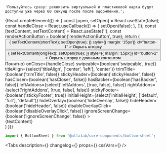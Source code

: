 

    'Пользуйтесь сразу: реквизиты виртуальной и пластиковой карты будут доступны уже через 60 секунд после после оформления.';



<Meta
    title='Компоненты/BottomSheet'
    component={BottomSheet}
/>

<!-- Canvas -->

<Story name='BottomSheet'>
    {React.createElement(() => {
        const [open, setOpen] = React.useState(false);
        const handleClose = React.useCallback(() => {
            setOpen(false);
        }, []);
        const [textContent, setTextContent] = React.useState('');
        const renderActionButton = boolean('renderActionButton', true);
        return (
            <div>
                <Button
                    onClick={() => {
                        setTextContent(shortText);
                        setOpen(true);
                    }}
                    style={{ margin: '15px'}}
                    id="button-1"
                >
                    Окрыть шторку
                </Button>
                <Button
                    onClick={() => {
                        setTextContent(longText);
                        setOpen(true);
                    }}
                    style={{ margin: '15px'}}
                    id="button-2"
                >
                    Окрыть шторку с длинным контентом
                </Button>
                <BottomSheet
                    key={textContent}
                    open={open}
                    title={text('title', 'Тайтл')}
                    actionButton={renderActionButton &&
                        <Button view="secondary" block={true} size="s" onClick={handleClose}>Понятно</Button>}
                    onClose={handleClose}
                    swipeable={boolean('swipeable', true)}
                    titleAlign={select('titleAlign', ['center', 'left'], 'center')}
                    trimTitle={boolean('trimTitle', false)}
                    stickyHeader={boolean('stickyHeader', false)}
                    hasCloser={boolean('hasCloser', false)}
                    hasBacker={boolean('hasBacker', false)}
                    leftAddons={select('leftAddons', [true, false], false)}
                    rightAddons={select('rightAddons', [true, false], false)}
                    stickyFooter={boolean('stickyFooter', true)}
                    initialHeight={select('initialHeight', ['default', 'full'], 'default')}
                    hideOverlay={boolean('hideOverlay', false)}
                    hideHeader={boolean('hideHeader', false)}
                    disableOverlayClick={boolean('disableOverlayClick', false)}
                    ignoreScreenChange={boolean('ignoreScreenChange', false)}
                >
                    <div style={{whiteSpace: 'pre-wrap'}}>
                        {textContent}
                    </div>
                </BottomSheet>
            </div>
        )
    })}
</Story>


<!-- Docs -->

<ComponentHeader
    name='BottomSheet'
    version={version}
    package={name}
    stage={2}
/>

```jsx
import { BottomSheet } from '@alfalab/core-components/bottom-sheet';
```

<Tabs
    description={<Description />}
    changelog={<Changelog />}
    props={<Props of={BottomSheet} />}
    cssVars={<CssVars css={vars}/>}
/>

